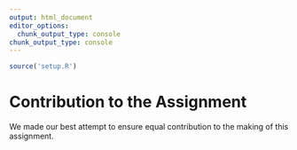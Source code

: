 ```yaml
---
output: html_document
editor_options: 
  chunk_output_type: console
chunk_output_type: console
---
```


```r
source('setup.R')
```


# Contribution to the Assignment
We made our best attempt to ensure equal contribution to the making of this assignment.